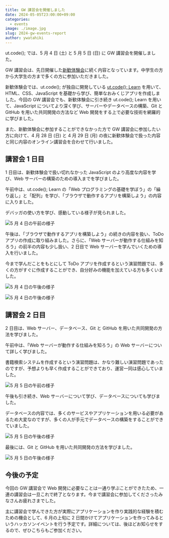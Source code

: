 ```yaml
---
title: GW 講習会を開催しました
date: 2024-05-05T23:00:00+09:00
categories:
  - events
image: ./image.jpg
slug: 2024-gw-events-report
author: ywatahiki
---
```


ut.code(); では、5 月 4 日 (土) と 5 月 5 日 (日) に GW 講習会を開催しました。

GW 講習会は、先日開催した[新歓体験会](/articles/2024-welcome-workshop/)に続く内容となっています。中学生の方から大学生の方まで多くの方に参加いただきました。

新歓体験会では、ut.code(); が独自に開発している [ut.code(); Learn](https://learn.utcode.net/) を用いて、HTML、CSS、JavaScript を基礎から学び、簡単なおみくじアプリを作成しました。今回の GW 講習会でも、新歓体験会に引き続き ut.code(); Learn を用いて、JavaScript についてより深く学び、サーバーやデータベースの構築、Git と GitHub を用いた共同開発の方法など Web 開発をする上で必要な技術を網羅的に学びました。

また、新歓体験会に参加することができなかった方で GW 講習会に参加したい方に向けて、4 月 28 日 (日) と 4 月 29 日 (月) の夜に新歓体験会で扱った内容と同じ内容のオンライン講習会を合わせて行いました。

## 講習会 1 日目

1 日目は、新歓体験会で扱い切れなかった JavaScript のより高度な内容を学び、Web サーバーの構築のための導入までを学びました。

午前中は、ut.code(); Learn の「Web プログラミングの基礎を学ぼう」の「繰り返し」と「配列」を学び、「ブラウザで動作するアプリを構築しよう」の内容に入りました。

デバッガの使い方を学び、感動している様子が見られました。

![5 月 4 日の午前の様子](./05-04-1.jpg)

午後は、「ブラウザで動作するアプリを構築しよう」の続きの内容を扱い、ToDo アプリの作成に取り組みました。さらに、「Web サーバーが動作する仕組みを知ろう」の前半の内容も少し扱い、2 日目で Web サーバーを学んでいくための導入を行いました。

今まで学んだことをもとにして ToDo アプリを作成するという演習問題では、多くの方がすぐに作成することができ、自分好みの機能を加えている方も多くいました。

![5 月 4 日の午後の様子](./05-04-2.jpg)

![5 月 4 日の午後の様子](./05-04-3.jpg)

## 講習会 2 日目

2 日目は、Web サーバー、データベース、Git と GitHub を用いた共同開発の方法を学びました。

午前中は、「Web サーバーが動作する仕組みを知ろう」の Web サーバーについて詳しく学びました。

書籍検索システムを作成するという演習問題は、かなり難しい演習問題であったのですが、予想よりも早く作成することができており、運営一同は感心していました。

![5 月 5 日の午前の様子](./05-05-1.jpg)

午後も引き続き、Web サーバーについて学び、データベースについても学びました。

データベースの内容では、多くのサービスやアプリケーションを用いる必要があるため大変なのですが、多くの人が手元でデータベースの構築をすることができていました。

![5 月 5 日の午後の様子](./05-05-2.jpg)

最後には、Git と GitHub を用いた共同開発の方法を学びました。

![5 月 5 日の午後の様子](./05-05-3.jpg)

## 今後の予定

今回の GW 講習会で Web 開発に必要なことは一通り学ぶことができたため、一連の講習会は一旦これで終了となります。今まで講習会に参加してくださったみなさんお疲れさまでした。

主に講習会で学んできた方が実際にアプリケーションを作り実践的な経験を積むための機会として、6 月の上旬に 2 日間かけてアプリケーションを作ってみるというハッカソンイベントを行う予定です。詳細については、後ほどお知らせをするので、ぜひこちらもご参加ください。
